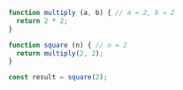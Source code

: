 ```js showLineNumbers /return 2 * 2/ copy
function multiply (a, b) { // a = 2, b = 2
  return 2 * 2;
}

function square (n) { // n = 2
  return multiply(2, 2);
}

const result = square(2);
```
